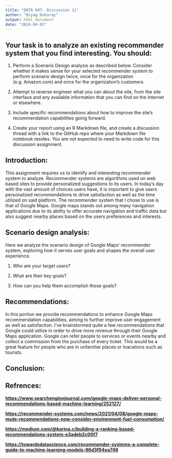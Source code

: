 ```yaml
---
title: "DATA 607- Discussion 11"
author: "Biyag Dukuray"
output: html_document
date: "2024-04-03"
---
```


## Your task is to analyze an existing recommender system that you find interesting. You should:

1.  Perform a Scenario Design analysis as described below. Consider whether it makes sense for your selected recommender system to perform scenario design twice, once for the organization (e.g. Amazon.com) and once for the organization's customers.

2.  Attempt to reverse engineer what you can about the site, from the site interface and any available information that you can find on the Internet or elsewhere.

3.  Include specific recommendations about how to improve the site's recommendation capabilities going forward.

4.  Create your report using an R Markdown file, and create a discussion thread with a link to the GitHub repo where your Markdown file notebook resides. You are not expected to need to write code for this discussion assignment.

## Introduction:

This assignment requires us to identify and interesting recommender system to analyze. Recommender systems are algorithms used on web based sites to provide personalized suggestions to its users. In today's day with the vast amount of choices users have, it is important to give users personalized recommendations to drive satisfaction as well as the time utilized on said platform. The recommender system that I chose to use is that of Google Maps. Google maps stands out among many navigation applications due to its ability to offer accurate navigation and traffic data but also suggest nearby places based on the users preferences and interests.

## Scenario design analysis:

Here we analyze the scenario design of Google Maps' recommender system, exploring how it serves user goals and shapes the overall user experience.

1.  Who are your target users?

2.  What are their key goals?

3.  How can you help them accomplish those goals?

## Recommendations:

In this portion we provide recommendations to enhance Google Maps recommendation capabilities, aiming to further improve user engagement as well as satisfaction. I've brainstormed quite a few recommendations that Google could utilize in order to drive more revenue through their Google Maps application. Google can refer people to services or events nearby and collect a commission from the purchase of every ticket. This would be a great feature for people who are in unfamiliar places or loacations such as tourists.

## Conclusion:

## Refrences:

[**https://www.searchenginejournal.com/google-maps-deliver-personal-recommendations-based-machine-learning/252127/**](https://www.searchenginejournal.com/google-maps-deliver-personal-recommendations-based-machine-learning/252127/){.uri}

[**https://recommender-systems.com/news/2021/04/08/google-maps-route-recommendations-now-consider-environment-fuel-consumption/**](https://recommender-systems.com/news/2021/04/08/google-maps-route-recommendations-now-consider-environment-fuel-consumption/){.uri}

[**https://medium.com/\@karina.c/building-a-ranking-based-recommendations-system-e3adeb2c00f7**](https://medium.com/@karina.c/building-a-ranking-based-recommendations-system-e3adeb2c00f7){.uri}

[**https://towardsdatascience.com/recommender-systems-a-complete-guide-to-machine-learning-models-96d3f94ea748**](https://towardsdatascience.com/recommender-systems-a-complete-guide-to-machine-learning-models-96d3f94ea748){.uri}
